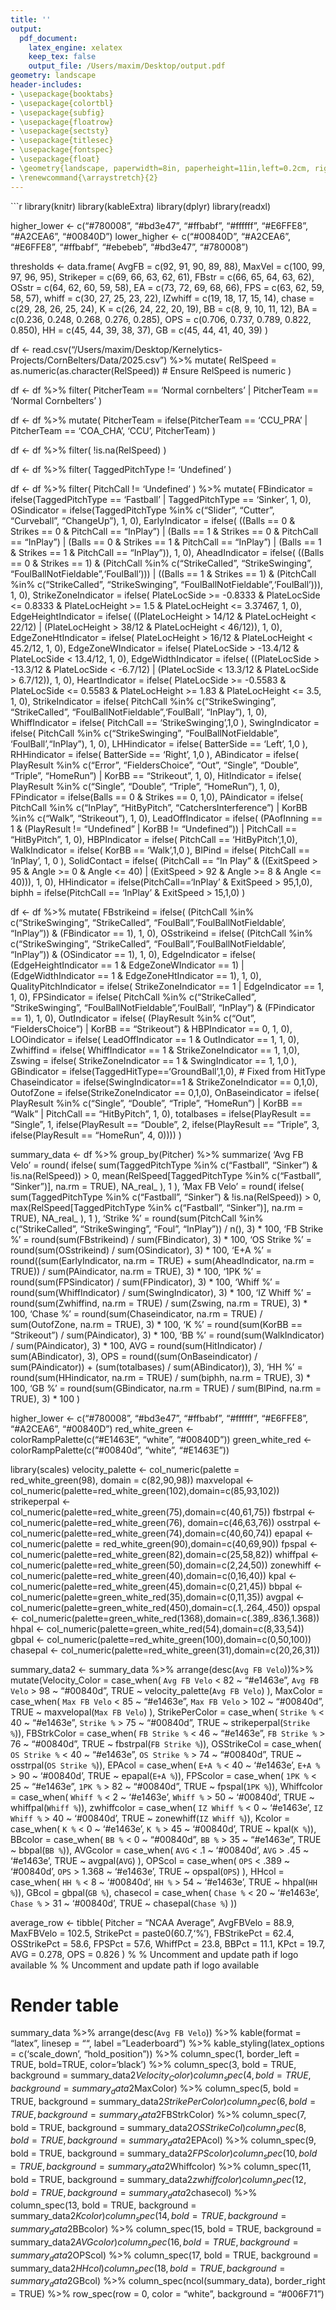 ```yaml
---
title: ''
output:
  pdf_document:
    latex_engine: xelatex
    keep_tex: false
    output_file: /Users/maxim/Desktop/output.pdf
geometry: landscape
header-includes:
- \usepackage{booktabs}
- \usepackage{colortbl}
- \usepackage{subfig}
- \usepackage{floatrow}
- \usepackage{sectsty}
- \usepackage{titlesec}
- \usepackage{fontspec}
- \usepackage{float}
- \geometry{landscape, paperwidth=8in, paperheight=11in,left=0.2cm, right=0.2cm, top=0.5cm, bottom=0.1cm}
- \renewcommand{\arraystretch}{2}
---
```


```r
library(knitr)
library(kableExtra)
library(dplyr)
library(readxl)

higher_lower <- c("#780008", "#bd3e47", "#ffbabf", "#ffffff", "#E6FFE8", "#A2CEA6", "#00840D")
lower_higher <- c("#00840D", "#A2CEA6", "#E6FFE8", "#ffbabf", "#ebebeb", "#bd3e47", "#780008")

thresholds <- data.frame(
  AvgFB = c(92, 91, 90, 89, 88),
  MaxVel = c(100, 99, 97, 96, 95),
  Strikeper = c(69, 66, 63, 62, 61),
  FBstr = c(66, 65, 64, 63, 62),
  OSstr = c(64, 62, 60, 59, 58),
  EA = c(73, 72, 69, 68, 66),
  FPS = c(63, 62, 59, 58, 57),
  whiff = c(30, 27, 25, 23, 22),
  IZwhiff = c(19, 18, 17, 15, 14),
  chase = c(29, 28, 26, 25, 24),
  K = c(26, 24, 22, 20, 19),
  BB = c(8, 9, 10, 11, 12),
  BA = c(0.236, 0.248, 0.268, 0.276, 0.285),
  OPS = c(0.706, 0.737, 0.789, 0.822, 0.850),
  HH = c(45, 44, 39, 38, 37),
  GB = c(45, 44, 41, 40, 39)
)

df <- read.csv("/Users/maxim/Desktop/Kernelytics-Projects/CornBelters/Data/2025.csv") %>%
  mutate(
    RelSpeed = as.numeric(as.character(RelSpeed))  # Ensure RelSpeed is numeric
  )

df <- df %>%
  filter(
    PitcherTeam == 'Normal cornbelters' | PitcherTeam == 'Normal Cornbelters'
  )

df <- df %>%
  mutate(
    PitcherTeam = ifelse(PitcherTeam == 'CCU_PRA' | PitcherTeam == 'COA_CHA', 'CCU', PitcherTeam)
  )

df <- df %>%
  filter(
    !is.na(RelSpeed)
  )

df <- df %>%
  filter(
    TaggedPitchType != 'Undefined'
  )

df <- df %>%
  filter(
    PitchCall != 'Undefined'
  ) %>%
  mutate(
    FBindicator = ifelse(TaggedPitchType == 'Fastball' | TaggedPitchType == 'Sinker', 1, 0),
    OSindicator = ifelse(TaggedPitchType %in% c("Slider", "Cutter", "Curveball", "ChangeUp"), 
                         1, 0),
    EarlyIndicator = ifelse(
      ((Balls == 0 & Strikes == 0 & PitchCall == "InPlay") |
         (Balls == 1 & Strikes == 0 & PitchCall == "InPlay") |
         (Balls == 0 & Strikes == 1 & PitchCall == "InPlay") |
         (Balls == 1 & Strikes == 1 & PitchCall == "InPlay")), 
      1, 0),
    AheadIndicator = ifelse(
      ((Balls == 0 & Strikes == 1) & (PitchCall %in% c("StrikeCalled", "StrikeSwinging", "FoulBallNotFieldable",'FoulBall'))) |
        ((Balls == 1 & Strikes == 1) & (PitchCall %in% c("StrikeCalled", "StrikeSwinging", "FoulBallNotFieldable",'FoulBall'))), 
      1, 0),
    StrikeZoneIndicator = ifelse(
      PlateLocSide >= -0.8333 & PlateLocSide <= 0.8333 & 
        PlateLocHeight >= 1.5 & PlateLocHeight <= 3.37467, 
      1, 0),
    EdgeHeightIndicator = ifelse(
      ((PlateLocHeight > 14/12 & PlateLocHeight < 22/12) |
         (PlateLocHeight > 38/12 & PlateLocHeight < 46/12)), 
      1, 0),
    EdgeZoneHtIndicator = ifelse(
      PlateLocHeight > 16/12 & PlateLocHeight < 45.2/12, 
      1, 0),
    EdgeZoneWIndicator = ifelse(
      PlateLocSide > -13.4/12 & PlateLocSide < 13.4/12, 
      1, 0),
    EdgeWidthIndicator = ifelse(
      ((PlateLocSide > -13.3/12 & PlateLocSide < -6.7/12) |
         (PlateLocSide < 13.3/12 & PlateLocSide > 6.7/12)), 
      1, 0),
    HeartIndicator = ifelse(
      PlateLocSide >= -0.5583 & PlateLocSide <= 0.5583 & 
        PlateLocHeight >= 1.83 & PlateLocHeight <= 3.5, 
      1, 0),
    StrikeIndicator = ifelse(
      PitchCall %in% c("StrikeSwinging", "StrikeCalled", "FoulBallNotFieldable",'FoulBall', "InPlay"), 
      1, 0),
    WhiffIndicator = ifelse(
      PitchCall == 'StrikeSwinging',1,0
    ),
    SwingIndicator = ifelse(
      PitchCall %in% c("StrikeSwinging", "FoulBallNotFieldable", 'FoulBall',"InPlay"), 
      1, 0),
    LHHindicator = ifelse(
      BatterSide == 'Left', 1,0
    ),
    RHHindicator = ifelse(
      BatterSide == 'Right', 1,0
    ),
    ABindicator = ifelse(
      PlayResult %in% c("Error", "FieldersChoice", "Out", "Single", "Double", "Triple", "HomeRun") | 
        KorBB == "Strikeout", 
      1, 0),
    HitIndicator = ifelse(
      PlayResult %in% c("Single", "Double", "Triple", "HomeRun"), 
      1, 0),
    FPindicator = ifelse(Balls == 0 & Strikes == 0, 1,0),
    PAindicator = ifelse(
      PitchCall %in% c("InPlay", "HitByPitch", "CatchersInterference") | 
        KorBB %in% c("Walk", "Strikeout"), 
      1, 0),
    LeadOffIndicator = ifelse(
      (PAofInning == 1 & (PlayResult != "Undefined" | KorBB != "Undefined")) | 
        PitchCall == "HitByPitch", 
      1, 0),
    HBPIndicator = ifelse(
      PitchCall == 'HitByPitch',1,0),
    WalkIndicator = ifelse(
      KorBB == 'Walk',1,0
    ),
    BIPind = ifelse(
      PitchCall == 'InPlay', 1, 0
    ),
    SolidContact = ifelse(
      (PitchCall == "In Play" & 
         ((ExitSpeed > 95 & Angle >= 0 & Angle <= 40) | 
            (ExitSpeed > 92 & Angle >= 8 & Angle <= 40))), 1, 0),
    HHindicator = ifelse(PitchCall=='InPlay' & ExitSpeed > 95,1,0),
    biphh = ifelse(PitchCall == 'InPlay' & ExitSpeed > 15,1,0)
  )

df <- df %>%
  mutate(
    FBstrikeind = ifelse(
      (PitchCall %in% c("StrikeSwinging", "StrikeCalled", "FoulBall",'FoulBallNotFieldable', "InPlay")) & 
        (FBindicator == 1), 
      1, 0),
    OSstrikeind = ifelse(
      (PitchCall %in% c("StrikeSwinging", "StrikeCalled", "FoulBall",'FoulBallNotFieldable', "InPlay")) & 
        (OSindicator == 1), 
      1, 0),
    EdgeIndicator = ifelse(
      (EdgeHeightIndicator == 1 & EdgeZoneWIndicator == 1) | 
        (EdgeWidthIndicator == 1 & EdgeZoneHtIndicator == 1), 
      1, 0),
    QualityPitchIndicator = ifelse(
      StrikeZoneIndicator == 1 | EdgeIndicator == 1, 
      1, 0),
    FPSindicator = ifelse(
      PitchCall %in% c("StrikeCalled", "StrikeSwinging", "FoulBallNotFieldable",'FoulBall', "InPlay") &
        (FPindicator == 1),
      1, 0),
    OutIndicator = ifelse(
      (PlayResult %in% c("Out", "FieldersChoice") | KorBB == "Strikeout") & HBPIndicator == 0, 
      1, 0),
    LOOindicator = ifelse(
      LeadOffIndicator == 1 & OutIndicator == 1, 
      1, 0),
    Zwhiffind = ifelse(
      WhiffIndicator == 1 & StrikeZoneIndicator == 1, 1,0),
    Zswing = ifelse(
      StrikeZoneIndicator == 1 & SwingIndicator == 1, 1,0
    ),
    GBindicator = ifelse(TaggedHitType=='GroundBall',1,0),  # Fixed from HitType
    Chaseindicator = ifelse(SwingIndicator==1 & StrikeZoneIndicator == 0,1,0),
    OutofZone = ifelse(StrikeZoneIndicator == 0,1,0),
    OnBaseindicator = ifelse(
      PlayResult %in% c("Single", "Double", "Triple", "HomeRun") | 
        KorBB == "Walk" | 
        PitchCall == "HitByPitch", 
      1, 0),
    totalbases = ifelse(PlayResult == "Single", 1, 
                        ifelse(PlayResult == "Double", 2, 
                               ifelse(PlayResult == "Triple", 3, 
                                      ifelse(PlayResult == "HomeRun", 4, 0))))
  )

summary_data <- df %>%
  group_by(Pitcher) %>%
  summarize(
    'Avg FB Velo' = round(
      ifelse(
        sum(TaggedPitchType %in% c("Fastball", "Sinker") & !is.na(RelSpeed)) > 0,
        mean(RelSpeed[TaggedPitchType %in% c("Fastball", "Sinker")], na.rm = TRUE),
        NA_real_
      ), 1
    ),
    'Max FB Velo' = round(
      ifelse(
        sum(TaggedPitchType %in% c("Fastball", "Sinker") & !is.na(RelSpeed)) > 0,
        max(RelSpeed[TaggedPitchType %in% c("Fastball", "Sinker")], na.rm = TRUE),
        NA_real_
      ), 1
    ),
    'Strike %' = round(sum(PitchCall %in% c("StrikeCalled", "StrikeSwinging", "Foul", "InPlay")) / n(), 3) * 100,
    'FB Strike %' = round(sum(FBstrikeind) / sum(FBindicator), 3) * 100,
    'OS Strike %' = round(sum(OSstrikeind) / sum(OSindicator), 3) * 100,
    'E+A %' = round((sum(EarlyIndicator, na.rm = TRUE) + sum(AheadIndicator, na.rm = TRUE)) / sum(PAindicator, na.rm = TRUE), 3) * 100,
    '1PK %' = round(sum(FPSindicator) / sum(FPindicator), 3) * 100,
    'Whiff %' = round(sum(WhiffIndicator) / sum(SwingIndicator), 3) * 100,
    'IZ Whiff %' = round(sum(Zwhiffind, na.rm = TRUE) / sum(Zswing, na.rm = TRUE), 3) * 100,
    'Chase %' = round(sum(Chaseindicator, na.rm = TRUE) / sum(OutofZone, na.rm = TRUE), 3) * 100,
    'K %' = round(sum(KorBB == "Strikeout") / sum(PAindicator), 3) * 100,
    'BB %' = round(sum(WalkIndicator) / sum(PAindicator), 3) * 100,
    AVG = round(sum(HitIndicator) / sum(ABindicator), 3),
    OPS = round((sum(OnBaseindicator) / sum(PAindicator)) + (sum(totalbases) / sum(ABindicator)), 3),
    'HH %' = round(sum(HHindicator, na.rm = TRUE) / sum(biphh, na.rm = TRUE), 3) * 100,
    'GB %' = round(sum(GBindicator, na.rm = TRUE) / sum(BIPind, na.rm = TRUE), 3) * 100
  )

higher_lower <- c("#780008", "#bd3e47", "#ffbabf", "#ffffff", "#E6FFE8", "#A2CEA6", "#00840D")
red_white_green <- colorRampPalette(c("#E1463E", "white", "#00840D"))
green_white_red <- colorRampPalette(c("#00840d", "white", "#E1463E"))

library(scales)
velocity_palette <- col_numeric(palette = red_white_green(98), domain = c(82,90,98))
maxvelopal <- col_numeric(palette=red_white_green(102),domain=c(85,93,102))
strikeperpal <- col_numeric(palette=red_white_green(75),domain=c(40,61,75))
fbstrpal <- col_numeric(palette=red_white_green(76), domain=c(46,63,76))
osstrpal <- col_numeric(palette=red_white_green(74),domain=c(40,60,74))
epapal <- col_numeric(palette = red_white_green(90),domain=c(40,69,90))
fpspal <- col_numeric(palette=red_white_green(82),domain=c(25,58,82))
whiffpal <- col_numeric(palette=red_white_green(50),domain=c(2,24,50))
zonewhiff <- col_numeric(palette=red_white_green(40),domain=c(0,16,40))
kpal <- col_numeric(palette=red_white_green(45),domain=c(0,21,45))
bbpal <- col_numeric(palette=green_white_red(35),domain=c(0,11,35))
avgpal <- col_numeric(palette=green_white_red(450),domain=c(.1,.264,.450))
opspal <- col_numeric(palette=green_white_red(1368),domain=c(.389,.836,1.368))
hhpal <- col_numeric(palette=green_white_red(54),domain=c(8,33,54))
gbpal <- col_numeric(palette=red_white_green(100),domain=c(0,50,100))
chasepal <- col_numeric(palette=red_white_green(31),domain=c(20,26,31))

summary_data2 <- summary_data %>%
  arrange(desc(`Avg FB Velo`))%>%
  mutate(Velocity_Color = case_when(
    `Avg FB Velo` < 82 ~ "#e1463e",
    `Avg FB Velo` > 98 ~ "#00840d",
    TRUE ~ velocity_palette(`Avg FB Velo`)
  ),
  MaxColor = case_when(
    `Max FB Velo` < 85 ~ "#e1463e",
    `Max FB Velo` > 102 ~ "#00840d",
    TRUE ~ maxvelopal(`Max FB Velo`)
  ),
  StrikePerColor = case_when(
    `Strike %` < 40 ~ "#e1463e",
    `Strike %` > 75 ~ "#00840d",
    TRUE ~ strikeperpal(`Strike %`)),
  FBStrkColor = case_when(
    `FB Strike %` < 46 ~ "#e1463e",
    `FB Strike %` > 76 ~ "#00840d",
    TRUE ~ fbstrpal(`FB Strike %`)),
  OSStrikeCol = case_when(
    `OS Strike %` < 40 ~ "#e1463e",
    `OS Strike %` > 74 ~ "#00840d",
    TRUE ~ osstrpal(`OS Strike %`)),
  EPAcol = case_when(
    `E+A %` < 40 ~ '#e1463e',
    `E+A %` > 90 ~ '#00840d',
    TRUE ~ epapal(`E+A %`)),
  FPScolor = case_when(
    `1PK %` < 25 ~ "#e1463e",
    `1PK %` > 82 ~ "#00840d",
    TRUE ~ fpspal(`1PK %`)),
  Whiffcolor = case_when(
    `Whiff %` < 2 ~ '#e1463e',
    `Whiff %` > 50 ~ '#00840d',
    TRUE ~ whiffpal(`Whiff %`)),
  zwhiffcolor = case_when(
    `IZ Whiff %` < 0 ~ '#e1463e',
    `IZ Whiff %` > 40 ~ '#00840d',
    TRUE ~ zonewhiff(`IZ Whiff %`)),
  Kcolor = case_when(
    `K %` < 0 ~ '#e1463e',
    `K %` > 45 ~ '#00840d',
    TRUE ~ kpal(`K %`)),
  BBcolor = case_when(
    `BB %` < 0 ~ "#00840d",
    `BB %` > 35 ~ "#e1463e",
    TRUE ~ bbpal(`BB %`)),
  AVGcolor = case_when(
    `AVG` < .1 ~ '#00840d',
    `AVG` > .45 ~ '#e1463e',
    TRUE ~ avgpal(`AVG`)
  ),
  OPScol = case_when(
    `OPS` < .389 ~ '#00840d',
    `OPS` > 1.368 ~ '#e1463e',
    TRUE ~ opspal(`OPS`)
  ),
  HHcol = case_when(
    `HH %` < 8 ~ '#00840d',
    `HH %` > 54 ~ '#e1463e',
    TRUE ~ hhpal(`HH %`)),
  GBcol = gbpal(`GB %`),
  chasecol = case_when(
    `Chase %` < 20 ~ '#e1463e',
    `Chase %` > 31 ~ '#00840d',
    TRUE ~ chasepal(`Chase %`)
  ))

average_row <- tibble(
  Pitcher = "NCAA Average",
  AvgFBVelo = 88.9,
  MaxFBVelo = 102.5,
  StrikePct = paste0(60.7,'%'),
  FBStrikePct = 62.4,
  OSStrikePct = 58.6,
  FPSPct = 57.6,
  WhiffPct = 23.8,
  BBPct = 11.1,
  KPct = 19.7,
  AVG = 0.278,
  OPS = 0.826
)
\begin{center}
\textbf{\Large Pitching Leaders}
\end{center}
\vspace{-1cm}
% \includegraphics[width = 1cm, height = 1cm]{Chant Hat Logo} % Uncomment and update path if logo available
\vspace{-0.8cm}
\hfill
% \includegraphics[width = 2.5cm, height = 1.5cm]{Own It Bronze} % Uncomment and update path if logo available
\begin{center}
\end{center}

# Render table
summary_data %>%
  arrange(desc(`Avg FB Velo`)) %>%
  kable(format = "latex", linesep = "", label = "Leaderboard") %>%
  kable_styling(latex_options = c('scale_down', "hold_position")) %>%
  column_spec(1, border_left = TRUE, bold=TRUE, color='black') %>%
  column_spec(3, bold = TRUE, background = summary_data2$Velocity_Color) %>%
  column_spec(4, bold = TRUE, background = summary_data2$MaxColor) %>%
  column_spec(5, bold = TRUE, background = summary_data2$StrikePerColor) %>%
  column_spec(6, bold = TRUE, background = summary_data2$FBStrkColor) %>%
  column_spec(7, bold = TRUE, background = summary_data2$OSStrikeCol) %>%
  column_spec(8, bold = TRUE, background = summary_data2$EPAcol) %>%
  column_spec(9, bold = TRUE, background = summary_data2$FPScolor) %>%
  column_spec(10, bold = TRUE, background = summary_data2$Whiffcolor) %>%
  column_spec(11, bold = TRUE, background = summary_data2$zwhiffcolor) %>%
  column_spec(12, bold = TRUE, background = summary_data2$chasecol) %>%
  column_spec(13, bold = TRUE, background = summary_data2$Kcolor) %>%
  column_spec(14, bold = TRUE, background = summary_data2$BBcolor) %>%
  column_spec(15, bold = TRUE, background = summary_data2$AVGcolor) %>%
  column_spec(16, bold = TRUE, background = summary_data2$OPScol) %>%
  column_spec(17, bold = TRUE, background = summary_data2$HHcol) %>%
  column_spec(18, bold = TRUE, background = summary_data2$GBcol) %>%
  column_spec(ncol(summary_data), border_right = TRUE) %>%
  row_spec(row = 0, color = "white", background = "#006F71")